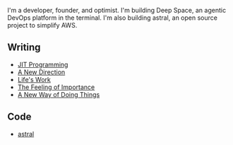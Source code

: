 
<Name />

I'm a developer, founder, and optimist. I'm building Deep Space, an agentic DevOps platform in the terminal. I'm also building astral, an open source project to simplify AWS.

## Writing

- [JIT Programming](/n/jit)
- [A New Direction](/n/new-direction)
- [Life's Work](/n/lifes-work)
- [The Feeling of Importance](/n/importance)
- [A New Way of Doing Things](/n/new-way)

## Code

- [astral](https://github.com/deepspaceinc/astral)
